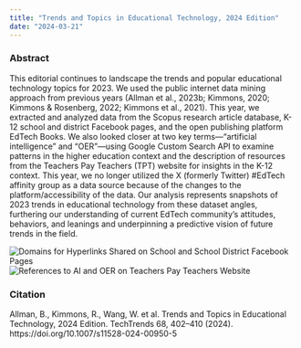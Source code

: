 ```yaml
---
title: "Trends and Topics in Educational Technology, 2024 Edition"
date: "2024-03-21"
---
```


### Abstract

This editorial continues to landscape the trends and popular
educational technology topics for 2023. We used the public
internet data mining approach from previous years (Allman
et al., 2023b; Kimmons, 2020; Kimmons & Rosenberg,
2022; Kimmons et al., 2021). This year, we extracted and
analyzed data from the Scopus research article database,
K-12 school and district Facebook pages, and the open publishing
platform EdTech Books. We also looked closer at
two key terms—“artificial intelligence” and “OER”—using
Google Custom Search API to examine patterns in the
higher education context and the description of resources
from the Teachers Pay Teachers (TPT) website for insights
in the K-12 context. This year, we no longer utilized the X
(formerly Twitter) #EdTech affinity group as a data source
because of the changes to the platform/accessibility of the
data. Our analysis represents snapshots of 2023 trends in
educational technology from these dataset angles, furthering
our understanding of current EdTech community’s attitudes,
behaviors, and leanings and underpinning a predictive vision
of future trends in the field.

![Domains for Hyperlinks Shared on School and School District Facebook Pages](TechTrends2024 table3.png) ![References to AI and OER on Teachers Pay Teachers Website](TechTrends2024 table7.png) 

### Citation

Allman, B., Kimmons, R., Wang, W. et al. Trends and Topics in Educational Technology, 2024 Edition. TechTrends 68, 402–410 (2024). https://doi.org/10.1007/s11528-024-00950-5 
